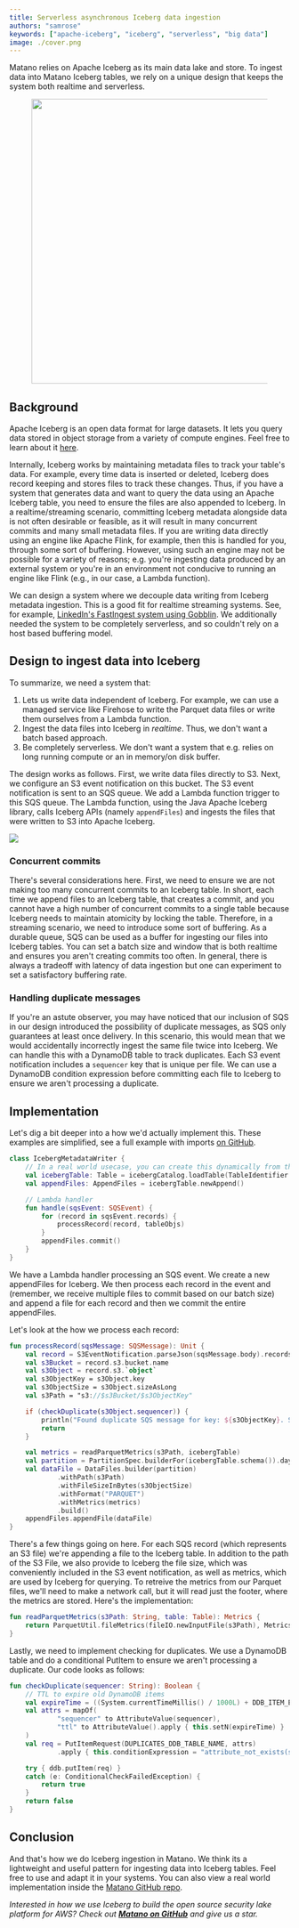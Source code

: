 ```yaml
---
title: Serverless asynchronous Iceberg data ingestion
authors: "samrose"
keywords: ["apache-iceberg", "iceberg", "serverless", "big data"]
image: ./cover.png
---
```



<head>
  <meta name="twitter:card" content="summary_large_image" />
  <meta name="twitter:creator" content="@AhmedSamrose" />
</head>

Matano relies on Apache Iceberg as its main data lake and store. To ingest data into Matano Iceberg tables, we rely on a unique design that keeps the system both realtime and serverless.

<!-- truncate -->

<figure align="center">
  <img width="512px" src={coverImg} />
</figure>

## Background

Apache Iceberg is an open data format for large datasets. It lets you query data stored in object storage from a variety of compute engines. Feel free to learn about it [here](https://iceberg.apache.org).

Internally, Iceberg works by maintaining metadata files to track your table's data. For example, every time data is inserted or deleted, Iceberg does record keeping and stores files to track these changes. Thus, if you have a system that generates data and want to query the data using an Apache Iceberg table, you need to ensure the files are also appended to Iceberg. In a realtime/streaming scenario, committing Iceberg metadata alongside data is not often desirable or feasible, as it will result in many concurrent commits and many small metadata files. If you are writing data directly using an engine like Apache Flink, for example, then this is handled for you, through some sort of buffering. However, using such an engine may not be possible for a variety of reasons; e.g. you're ingesting data produced by an external system or you're in an environment not conducive to running an engine like Flink (e.g., in our case, a Lambda function).

We can design a system where we decouple data writing from Iceberg metadata ingestion. This is a good fit for realtime streaming systems. See, for example, [LinkedIn's FastIngest system using Gobblin][1]. We additionally needed the system to be completely serverless, and so couldn't rely on a host based buffering model.

## Design to ingest data into Iceberg

To summarize, we need a system that:

1. Lets us write data independent of Iceberg. For example, we can use a managed service like Firehose to write the Parquet data files or write them ourselves from a Lambda function.
2. Ingest the data files into Iceberg in _realtime_. Thus, we don't want a batch based approach.
3. Be completely serverless. We don't want a system that e.g. relies on long running compute or an in memory/on disk buffer.

The design works as follows. First, we write data files directly to S3. Next, we configure an S3 event notification on this bucket. The S3 event notification is sent to an SQS queue. We add a Lambda function trigger to this SQS queue. The Lambda function, using the Java Apache Iceberg library, calls Iceberg APIs (namely `appendFiles`) and ingests the files that were written to S3 into Apache Iceberg.

![](./arch.png)

### Concurrent commits

There's several considerations here. First, we need to ensure we are not making too many concurrent commits to an Iceberg table. In short, each time we append files to an Iceberg table, that creates a commit, and you cannot have a high number of concurrent commits to a single table because Iceberg needs to maintain atomicity by locking the table. Therefore, in a streaming scenario, we need to introduce some sort of buffering. As a durable queue, SQS can be used as a buffer for ingesting our files into Iceberg tables. You can set a batch size and window that is both realtime and ensures you aren't creating commits too often. In general, there is always a tradeoff with latency of data ingestion but one can experiment to set a satisfactory buffering rate.

### Handling duplicate messages

If you're an astute observer, you may have noticed that our inclusion of SQS in our design introduced the possibility of duplicate messages, as SQS only guarantees at least once delivery. In this scenario, this would mean that we would accidentally incorrectly ingest the same file twice into Iceberg. We can handle this with a DynamoDB table to track duplicates. Each S3 event notification includes a `sequencer` key that is unique per file. We can use a DynamoDB condition expression before committing each file to Iceberg to ensure we aren't processing a duplicate.

## Implementation

Let's dig a bit deeper into a how we'd actually implement this. These examples are simplified, see a full example with imports [on GitHub][2].

```kotlin
class IcebergMetadataWriter {
    // In a real world usecase, you can create this dynamically from the data.
    val icebergTable: Table = icebergCatalog.loadTable(TableIdentifier.of(Namespace.of(NAMESPACE), TABLE_NAME))
    val appendFiles: AppendFiles = icebergTable.newAppend()

    // Lambda handler
    fun handle(sqsEvent: SQSEvent) {
        for (record in sqsEvent.records) {
            processRecord(record, tableObjs)
        }
        appendFiles.commit()
    }
}
```

We have a Lambda handler processing an SQS event. We create a new appendFiles for Iceberg. We then process each record in the event and (remember, we receive multiple files to commit based on our batch size) and append a file for each record and then we commit the entire appendFiles.

Let's look at the how we process each record:

```kotlin
fun processRecord(sqsMessage: SQSMessage): Unit {
    val record = S3EventNotification.parseJson(sqsMessage.body).records[0]
    val s3Bucket = record.s3.bucket.name
    val s3Object = record.s3.`object`
    val s3ObjectKey = s3Object.key
    val s3ObjectSize = s3Object.sizeAsLong
    val s3Path = "s3://$s3Bucket/$s3ObjectKey"

    if (checkDuplicate(s3Object.sequencer)) {
        println("Found duplicate SQS message for key: ${s3ObjectKey}. Skipping...")
        return
    }

    val metrics = readParquetMetrics(s3Path, icebergTable)
    val partition = PartitionSpec.builderFor(icebergTable.schema()).day(TIMESTAMP_COLUMN_NAME).build()
    val dataFile = DataFiles.builder(partition)
            .withPath(s3Path)
            .withFileSizeInBytes(s3ObjectSize)
            .withFormat("PARQUET")
            .withMetrics(metrics)
            .build()
    appendFiles.appendFile(dataFile)
}
```

There's a few things going on here. For each SQS record (which represents an S3 file) we're appending a file to the Iceberg table. In addition to the path of the S3 File, we also provide to Iceberg the file size, which was conveniently included in the S3 event notification, as well as metrics, which are used by Iceberg for querying. To retreive the metrics from our Parquet files, we'll need to make a network call, but it will read just the footer, where the metrics are stored. Here's the implementation:

```kotlin
fun readParquetMetrics(s3Path: String, table: Table): Metrics {
    return ParquetUtil.fileMetrics(fileIO.newInputFile(s3Path), MetricsConfig.forTable(table))
}
```

Lastly, we need to implement checking for duplicates. We use a DynamoDB table and do a conditional PutItem to ensure we aren't processing a duplicate. Our code looks as follows:

```kotlin
fun checkDuplicate(sequencer: String): Boolean {
    // TTL to expire old DynamoDB items
    val expireTime = ((System.currentTimeMillis() / 1000L) + DDB_ITEM_EXPIRE_SECONDS).toString()
    val attrs = mapOf(
            "sequencer" to AttributeValue(sequencer),
            "ttl" to AttributeValue().apply { this.setN(expireTime) }
    )
    val req = PutItemRequest(DUPLICATES_DDB_TABLE_NAME, attrs)
            .apply { this.conditionExpression = "attribute_not_exists(sequencer)" }

    try { ddb.putItem(req) }
    catch (e: ConditionalCheckFailedException) {
        return true
    }
    return false
}
```

## Conclusion

And that's how we do Iceberg ingestion in Matano. We think its a lightweight and useful pattern for ingesting data into Iceberg tables. Feel free to use and adapt it in your systems. You can also view a real world implementation inside the [Matano GitHub repo][2].

<p style={{fontSize:"20px"}}>

_Interested in how we use Iceberg to build the open source security lake platform for AWS? Check out [**Matano on GitHub**](https://github.com/matanolabs/matano) and give us a star._

</p>

[1]: https://engineering.linkedin.com/blog/2021/fastingest-low-latency-gobblin
[2]: https://github.com/matanolabs/matano/blob/main/lib/java/matano/iceberg_metadata/src/main/kotlin/com/matano/iceberg/IcebergMetadataWriter.kt

